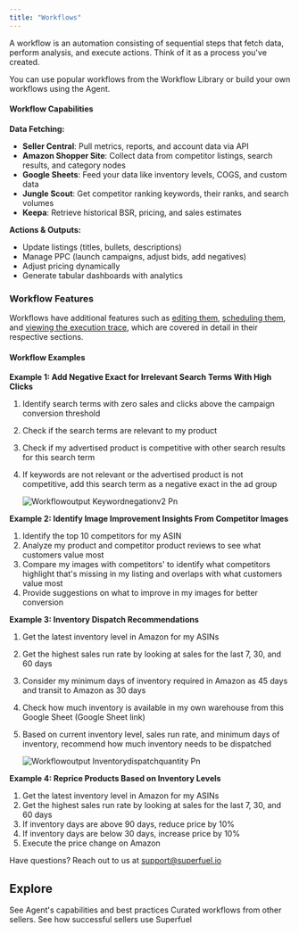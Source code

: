 ```yaml
---
title: "Workflows"
---
```


A workflow is an automation consisting of sequential steps that fetch data, perform analysis, and execute actions. Think of it as a process you've created.

You can use popular workflows from the Workflow Library or build your own workflows using the Agent.

#### **Workflow Capabilities**

**Data Fetching:**

- **Seller Central**: Pull metrics, reports, and account data via API
- **Amazon Shopper Site**: Collect data from competitor listings, search results, and category nodes
- **Google Sheets**: Feed your data like inventory levels, COGS, and custom data
- **Jungle Scout**: Get competitor ranking keywords, their ranks, and search volumes
- **Keepa**: Retrieve historical BSR, pricing, and sales estimates

**Actions & Outputs:**

- Update listings (titles, bullets, descriptions)
- Manage PPC (launch campaigns, adjust bids, add negatives)
- Adjust pricing dynamically
- Generate tabular dashboards with analytics

### Workflow Features

Workflows have additional features such as [editing them](https://docs.superfuel.io/features/editing-workflow), [scheduling them](https://docs.superfuel.io/features/scheduling-workflow), and [viewing the execution trace](https://docs.superfuel.io/features/execution-trace), which are covered in detail in their respective sections.

#### **Workflow Examples**

**Example 1: Add Negative Exact for Irrelevant Search Terms With High Clicks**

1. Identify search terms with zero sales and clicks above the campaign conversion threshold
2. Check if the search terms are relevant to my product
3. Check if my advertised product is competitive with other search results for this search term
4. If keywords are not relevant or the advertised product is not competitive, add this search term as a negative exact in the ad group

   ![Workflowoutput Keywordnegationv2 Pn](/images/Workflowoutput-keywordnegationv2.png)

**Example 2: Identify Image Improvement Insights From Competitor Images**

1. Identify the top 10 competitors for my ASIN
2. Analyze my product and competitor product reviews to see what customers value most
3. Compare my images with competitors' to identify what competitors highlight that's missing in my listing and overlaps with what customers value most
4. Provide suggestions on what to improve in my images for better conversion

**Example 3: Inventory Dispatch Recommendations**

1. Get the latest inventory level in Amazon for my ASINs
2. Get the highest sales run rate by looking at sales for the last 7, 30, and 60 days
3. Consider my minimum days of inventory required in Amazon as 45 days and transit to Amazon as 30 days
4. Check how much inventory is available in my own warehouse from this Google Sheet (Google Sheet link)
5. Based on current inventory level, sales run rate, and minimum days of inventory, recommend how much inventory needs to be dispatched

   ![Workflowoutput Inventorydispatchquantity Pn](/images/Workflowoutput-inventorydispatchquantity.png)

**Example 4: Reprice Products Based on Inventory Levels**

1. Get the latest inventory level in Amazon for my ASINs
2. Get the highest sales run rate by looking at sales for the last 7, 30, and 60 days
3. If inventory days are above 90 days, reduce price by 10%
4. If inventory days are below 30 days, increase price by 10%
5. Execute the price change on Amazon

Have questions? Reach out to us at [support@superfuel.io](mailto:support@superfuel.io)

## Explore

<Columns cols={3}>
  <Card title="Agent" icon="chart-network" href="https://docs.superfuel.io/concepts/agent">
    See Agent's capabilities and best practices
  </Card>
  <Card title="Workflow Library" icon="book" href="https://docs.superfuel.io/concepts/workflow-library">
    Curated workflows from other sellers.
  </Card>
  <Card title="Best Practices" icon="lightbulb" href="https://docs.superfuel.io/more-resources/success-stories">
    See how successful sellers use Superfuel
  </Card>
</Columns>
